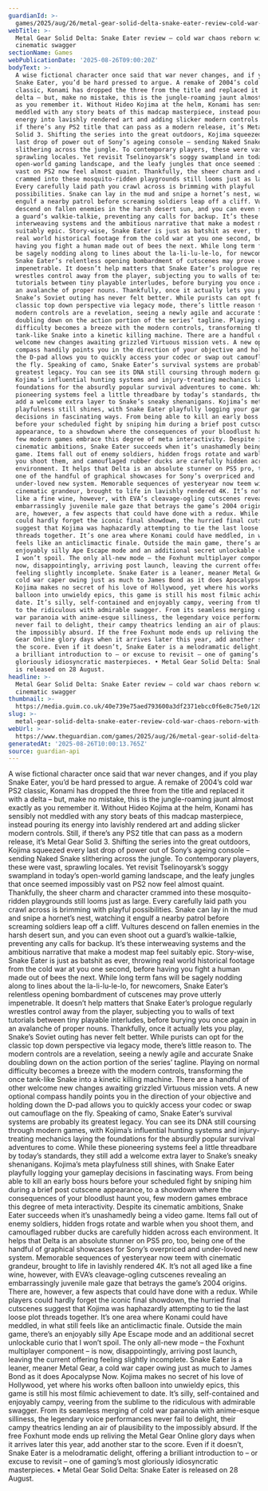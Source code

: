 ```yaml
---
guardianId: >-
  games/2025/aug/26/metal-gear-solid-delta-snake-eater-review-cold-war-chaos-reborn-with-cinematic-swagger
webTitle: >-
  Metal Gear Solid Delta: Snake Eater review – cold war chaos reborn with
  cinematic swagger
sectionName: Games
webPublicationDate: '2025-08-26T09:00:20Z'
bodyText: >-
  A wise fictional character once said that war never changes, and if you play
  Snake Eater, you’d be hard pressed to argue. A remake of 2004’s cold war PS2
  classic, Konami has dropped the three from the title and replaced it with a
  delta – but, make no mistake, this is the jungle-roaming jaunt almost exactly
  as you remember it. Without Hideo Kojima at the helm, Konami has sensibly not
  meddled with any story beats of this madcap masterpiece, instead pouring its
  energy into lavishly rendered art and adding slicker modern controls. Still,
  if there’s any PS2 title that can pass as a modern release, it’s Metal Gear
  Solid 3. Shifting the series into the great outdoors, Kojima squeezed every
  last drop of power out of Sony’s ageing console – sending Naked Snake
  slithering across the jungle. To contemporary players, these were vast,
  sprawling locales. Yet revisit Tselinoyarsk’s soggy swampland in today’s
  open-world gaming landscape, and the leafy jungles that once seemed impossibly
  vast on PS2 now feel almost quaint. Thankfully, the sheer charm and character
  crammed into these mosquito-ridden playgrounds still looms just as large.
  Every carefully laid path you crawl across is brimming with playful
  possibilities. Snake can lay in the mud and snipe a hornet’s nest, watching it
  engulf a nearby patrol before screaming soldiers leap off a cliff. Vultures
  descend on fallen enemies in the harsh desert sun, and you can even shoot out
  a guard’s walkie-talkie, preventing any calls for backup. It’s these
  interweaving systems and the ambitious narrative that make a modest map feel
  suitably epic. Story-wise, Snake Eater is just as batshit as ever, throwing
  real world historical footage from the cold war at you one second, before
  having you fight a human made out of bees the next. While long term fans will
  be sagely nodding along to lines about the la-li-lu-le-lo, for newcomers,
  Snake Eater’s relentless opening bombardment of cutscenes may prove utterly
  impenetrable. It doesn’t help matters that Snake Eater’s prologue regularly
  wrestles control away from the player, subjecting you to walls of text
  tutorials between tiny playable interludes, before burying you once again in
  an avalanche of proper nouns. Thankfully, once it actually lets you play,
  Snake’s Soviet outing has never felt better. While purists can opt for the
  classic top down perspective via legacy mode, there’s little reason to. The
  modern controls are a revelation, seeing a newly agile and accurate Snake
  doubling down on the action portion of the series’ tagline. Playing on normal
  difficulty becomes a breeze with the modern controls, transforming the once
  tank-like Snake into a kinetic killing machine. There are a handful of other
  welcome new changes awaiting grizzled Virtuous mission vets. A new optional
  compass handily points you in the direction of your objective and holding down
  the D-pad allows you to quickly access your codec or swap out camouflage on
  the fly. Speaking of camo, Snake Eater’s survival systems are probably its
  greatest legacy. You can see its DNA still coursing through modern games, with
  Kojima’s influential hunting systems and injury-treating mechanics laying the
  foundations for the absurdly popular survival adventures to come. While these
  pioneering systems feel a little threadbare by today’s standards, they still
  add a welcome extra layer to Snake’s sneaky shenanigans. Kojima’s meta
  playfulness still shines, with Snake Eater playfully logging your gameplay
  decisions in fascinating ways. From being able to kill an early boss hours
  before your scheduled fight by sniping him during a brief post cutscene
  appearance, to a showdown where the consequences of your bloodlust haunt you,
  few modern games embrace this degree of meta interactivity. Despite its
  cinematic ambitions, Snake Eater succeeds when it’s unashamedly being a video
  game. Items fall out of enemy soldiers, hidden frogs rotate and warble when
  you shoot them, and camouflaged rubber ducks are carefully hidden across each
  environment. It helps that Delta is an absolute stunner on PS5 pro, too, being
  one of the handful of graphical showcases for Sony’s overpriced and
  under-loved new system. Memorable sequences of yesteryear now teem with
  cinematic grandeur, brought to life in lavishly rendered 4K. It’s not all aged
  like a fine wine, however, with EVA’s cleavage-ogling cutscenes revealing an
  embarrassingly juvenile male gaze that betrays the game’s 2004 origins. There
  are, however, a few aspects that could have done with a redux. While players
  could hardly forget the iconic final showdown, the hurried final cutscenes
  suggest that Kojima was haphazardly attempting to tie the last loose plot
  threads together. It’s one area where Konami could have meddled, in what still
  feels like an anticlimactic finale. Outside the main game, there’s an
  enjoyably silly Ape Escape mode and an additional secret unlockable curio that
  I won’t spoil. The only all-new mode – the Foxhunt multiplayer component – is
  now, disappointingly, arriving post launch, leaving the current offering
  feeling slightly incomplete. Snake Eater is a leaner, meaner Metal Gear, a
  cold war caper owing just as much to James Bond as it does Apocalypse Now.
  Kojima makes no secret of his love of Hollywood, yet where his works often
  balloon into unwieldy epics, this game is still his most filmic achievement to
  date. It’s silly, self-contained and enjoyably campy, veering from the sublime
  to the ridiculous with admirable swagger. From its seamless merging of cold
  war paranoia with anime-esque silliness, the legendary voice performances
  never fail to delight, their campy theatrics lending an air of plausibility to
  the impossibly absurd. If the free Foxhunt mode ends up reliving the Metal
  Gear Online glory days when it arrives later this year, add another star to
  the score. Even if it doesn’t, Snake Eater is a melodramatic delight, offering
  a brilliant introduction to – or excuse to revisit – one of gaming’s most
  gloriously idiosyncratic masterpieces. • Metal Gear Solid Delta: Snake Eater
  is released on 28 August.
headline: >-
  Metal Gear Solid Delta: Snake Eater review – cold war chaos reborn with
  cinematic swagger
thumbnail: >-
  https://media.guim.co.uk/40e739e75aed793600a3df2371ebcc0f6e8c75e0/1201_81_2221_1777/500.jpg
slug: >-
  metal-gear-solid-delta-snake-eater-review-cold-war-chaos-reborn-with-cinematic-swagger
webUrl: >-
  https://www.theguardian.com/games/2025/aug/26/metal-gear-solid-delta-snake-eater-review-cold-war-chaos-reborn-with-cinematic-swagger
generatedAt: '2025-08-26T10:00:13.765Z'
source: guardian-api
---
```

A wise fictional character once said that war never changes, and if you play Snake Eater, you’d be hard pressed to argue. A remake of 2004’s cold war PS2 classic, Konami has dropped the three from the title and replaced it with a delta – but, make no mistake, this is the jungle-roaming jaunt almost exactly as you remember it. Without Hideo Kojima at the helm, Konami has sensibly not meddled with any story beats of this madcap masterpiece, instead pouring its energy into lavishly rendered art and adding slicker modern controls. Still, if there’s any PS2 title that can pass as a modern release, it’s Metal Gear Solid 3. Shifting the series into the great outdoors, Kojima squeezed every last drop of power out of Sony’s ageing console – sending Naked Snake slithering across the jungle. To contemporary players, these were vast, sprawling locales. Yet revisit Tselinoyarsk’s soggy swampland in today’s open-world gaming landscape, and the leafy jungles that once seemed impossibly vast on PS2 now feel almost quaint. Thankfully, the sheer charm and character crammed into these mosquito-ridden playgrounds still looms just as large. Every carefully laid path you crawl across is brimming with playful possibilities. Snake can lay in the mud and snipe a hornet’s nest, watching it engulf a nearby patrol before screaming soldiers leap off a cliff. Vultures descend on fallen enemies in the harsh desert sun, and you can even shoot out a guard’s walkie-talkie, preventing any calls for backup. It’s these interweaving systems and the ambitious narrative that make a modest map feel suitably epic. Story-wise, Snake Eater is just as batshit as ever, throwing real world historical footage from the cold war at you one second, before having you fight a human made out of bees the next. While long term fans will be sagely nodding along to lines about the la-li-lu-le-lo, for newcomers, Snake Eater’s relentless opening bombardment of cutscenes may prove utterly impenetrable. It doesn’t help matters that Snake Eater’s prologue regularly wrestles control away from the player, subjecting you to walls of text tutorials between tiny playable interludes, before burying you once again in an avalanche of proper nouns. Thankfully, once it actually lets you play, Snake’s Soviet outing has never felt better. While purists can opt for the classic top down perspective via legacy mode, there’s little reason to. The modern controls are a revelation, seeing a newly agile and accurate Snake doubling down on the action portion of the series’ tagline. Playing on normal difficulty becomes a breeze with the modern controls, transforming the once tank-like Snake into a kinetic killing machine. There are a handful of other welcome new changes awaiting grizzled Virtuous mission vets. A new optional compass handily points you in the direction of your objective and holding down the D-pad allows you to quickly access your codec or swap out camouflage on the fly. Speaking of camo, Snake Eater’s survival systems are probably its greatest legacy. You can see its DNA still coursing through modern games, with Kojima’s influential hunting systems and injury-treating mechanics laying the foundations for the absurdly popular survival adventures to come. While these pioneering systems feel a little threadbare by today’s standards, they still add a welcome extra layer to Snake’s sneaky shenanigans. Kojima’s meta playfulness still shines, with Snake Eater playfully logging your gameplay decisions in fascinating ways. From being able to kill an early boss hours before your scheduled fight by sniping him during a brief post cutscene appearance, to a showdown where the consequences of your bloodlust haunt you, few modern games embrace this degree of meta interactivity. Despite its cinematic ambitions, Snake Eater succeeds when it’s unashamedly being a video game. Items fall out of enemy soldiers, hidden frogs rotate and warble when you shoot them, and camouflaged rubber ducks are carefully hidden across each environment. It helps that Delta is an absolute stunner on PS5 pro, too, being one of the handful of graphical showcases for Sony’s overpriced and under-loved new system. Memorable sequences of yesteryear now teem with cinematic grandeur, brought to life in lavishly rendered 4K. It’s not all aged like a fine wine, however, with EVA’s cleavage-ogling cutscenes revealing an embarrassingly juvenile male gaze that betrays the game’s 2004 origins. There are, however, a few aspects that could have done with a redux. While players could hardly forget the iconic final showdown, the hurried final cutscenes suggest that Kojima was haphazardly attempting to tie the last loose plot threads together. It’s one area where Konami could have meddled, in what still feels like an anticlimactic finale. Outside the main game, there’s an enjoyably silly Ape Escape mode and an additional secret unlockable curio that I won’t spoil. The only all-new mode – the Foxhunt multiplayer component – is now, disappointingly, arriving post launch, leaving the current offering feeling slightly incomplete. Snake Eater is a leaner, meaner Metal Gear, a cold war caper owing just as much to James Bond as it does Apocalypse Now. Kojima makes no secret of his love of Hollywood, yet where his works often balloon into unwieldy epics, this game is still his most filmic achievement to date. It’s silly, self-contained and enjoyably campy, veering from the sublime to the ridiculous with admirable swagger. From its seamless merging of cold war paranoia with anime-esque silliness, the legendary voice performances never fail to delight, their campy theatrics lending an air of plausibility to the impossibly absurd. If the free Foxhunt mode ends up reliving the Metal Gear Online glory days when it arrives later this year, add another star to the score. Even if it doesn’t, Snake Eater is a melodramatic delight, offering a brilliant introduction to – or excuse to revisit – one of gaming’s most gloriously idiosyncratic masterpieces. • Metal Gear Solid Delta: Snake Eater is released on 28 August.
